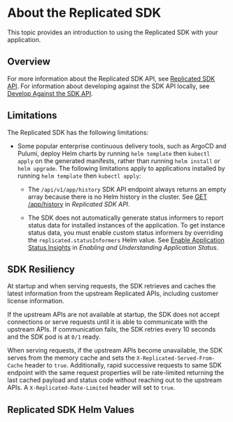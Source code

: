 
# About the Replicated SDK

This topic provides an introduction to using the Replicated SDK with your application.

## Overview

<SDKOverview/>

For more information about the Replicated SDK API, see [Replicated SDK API](/reference/replicated-sdk-apis). For information about developing against the SDK API locally, see [Develop Against the SDK API](replicated-sdk-development).

## Limitations

The Replicated SDK has the following limitations:

* Some popular enterprise continuous delivery tools, such as ArgoCD and Pulumi, deploy Helm charts by running `helm template` then `kubectl apply` on the generated manifests, rather than running `helm install` or `helm upgrade`.  The following limitations apply to applications installed by running `helm template` then `kubectl apply`:

  * The `/api/v1/app/history` SDK API endpoint always returns an empty array because there is no Helm history in the cluster. See [GET /app/history](/reference/replicated-sdk-apis#get-apphistory) in _Replicated SDK API_.

  * The SDK does not automatically generate status informers to report status data for installed instances of the application. To get instance status data, you must enable custom status informers by overriding the `replicated.statusInformers` Helm value. See [Enable Application Status Insights](/vendor/insights-app-status#enable-application-status-insights) in _Enabling and Understanding Application Status_.
 
## SDK Resiliency

At startup and when serving requests, the SDK retrieves and caches the latest information from the upstream Replicated APIs, including customer license information.

If the upstream APIs are not available at startup, the SDK does not accept connections or serve requests until it is able to communicate with the upstream APIs. If communication fails, the SDK retries every 10 seconds and the SDK pod is at `0/1` ready.

When serving requests, if the upstream APIs become unavailable, the SDK serves from the memory cache and sets the `X-Replicated-Served-From-Cache` header to `true`.  Additionally, rapid successive requests to same SDK endpoint with the same request properties will be rate-limited returning the last cached payload and status code without reaching out to the upstream APIs. A `X-Replicated-Rate-Limited` header will set to `true`.

## Replicated SDK Helm Values

<SdkValues/>